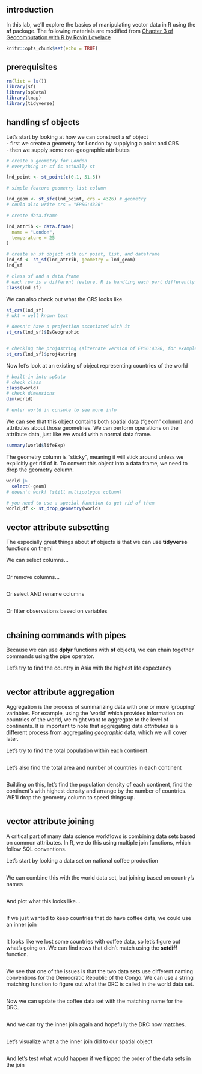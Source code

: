 ## introduction
In this lab, we'll explore the basics of manipulating vector data in R using the **sf** package.
The following materials are modified from [Chapter 3 of Geocomputation with R by Rovin Lovelace](https://geocompr.robinlovelace.net/attr.html)
```r
knitr::opts_chunk$set(echo = TRUE)
```

## prerequisites

```r
rm(list = ls())
library(sf)
library(spData)
library(tmap)
library(tidyverse)
```

## handling sf objects

Let's start by looking at how we can construct a **sf** object  
-   first we create a geometry for London by supplying a point and CRS  
-   then we supply some non-geographic attributes

```r
# create a geometry for London
# everything in sf is actually st

lnd_point <- st_point(c(0.1, 51.5))

# simple feature geometry list column 

lnd_geom <- st_sfc(lnd_point, crs = 4326) # geometry
# could also write crs = "EPSG:4326"

# create data.frame

lnd_attrib <- data.frame(
  name = "London",
  temperature = 25
)

# create an sf object with our point, list, and dataframe
lnd_sf <- st_sf(lnd_attrib, geometry = lnd_geom)
lnd_sf

# class sf and a data.frame
# each row is a different feature, R is handling each part differently
class(lnd_sf)
```

We can also check out what the CRS looks like.
```r

st_crs(lnd_sf)
# wkt = well known text

# doesn't have a projection associated with it
st_crs(lnd_sf)$IsGeographic


# checking the proj4string (alternate version of EPSG:4326, for example)
st_crs(lnd_sf)$proj4string


```


Now let's look at an existing **sf** object representing countries of the world

```r
# built-in into spData
# check class
class(world)
# check dimensions
dim(world)

# enter world in console to see more info 


```

We can see that this object contains both spatial data ("geom" column) and attributes about those geometries. We can perform operations on the attribute data, just like we would with a normal data frame.

```r
summary(world$lifeExp)

```

The geometry column is "sticky", meaning it will stick around unless we explicitly get rid of it. To convert this object into a data frame, we need to drop the geometry column.

```r
world |> 
  select(-geom)
# doesn't work! (still multipolygon column)

# you need to use a special function to get rid of them
world_df <- st_drop_geometry(world)
```

## vector attribute subsetting
The especially great things about **sf** objects is that we can use **tidyverse** functions on them!

We can select columns...
```r


```

Or remove columns...
```r

```

Or select AND rename columns
```r

```

Or filter observations based on variables
```r

```

## chaining commands with pipes
Because we can use **dplyr** functions with **sf** objects, we can chain together commands using the pipe operator.

Let's try to find the country in Asia with the highest life expectancy
```r

```

## vector attribute aggregation
Aggregation is the process of summarizing data with one or more 'grouping' variables. For example, using the 'world' which provides information on countries of the world, we might want to aggregate to the level of continents. It is important to note that aggregating data *attributes* is a different process from aggregating *geographic* data, which we will cover later.

Let's try to find the total population within each continent.
```r

```

Let's also find the total area and number of countries in each continent
```r

```

Building on this, let's find the population density of each continent, find the continent's with highest density and arrange by the number of countries. WE'll drop the geometry column to speed things up.
```r

```


## vector attribute joining
A critical part of many data science workflows is combining data sets based on common attributes. In R, we do this using multiple join functions, which follow SQL conventions.  

Let's start by looking a data set on national coffee production
```r

```

We can combine this with the world data set, but joining based on country's names
```r

```

And plot what this looks like...
```r

```

If we just wanted to keep countries that do have coffee data, we could use an inner join
```r

```

It looks like we lost some countries with coffee data, so let's figure out what's going on. We can find rows that didn't match using the **setdiff** function.
```r

```

We see that one of the issues is that the two data sets use different naming conventions for the Democratic Republic of the Congo. We can use a string matching function to figure out what the DRC is called in the world data set.
```r

```

Now we can update the coffee data set with the matching name for the DRC.
```r

```

And we can try the inner join again and hopefully the DRC now matches.
```r

```

Let's visualize what a the inner join did to our spatial object
```r

```

And let's test what would happen if we flipped the order of the data sets in the join
```r

```

